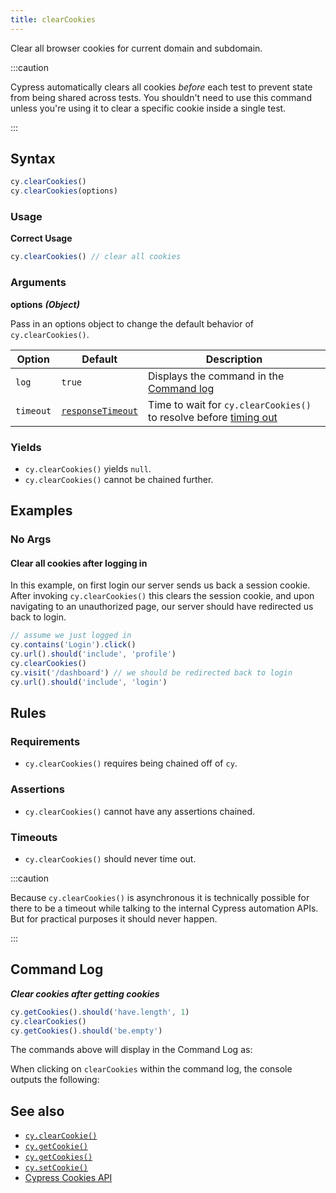 ```yaml
---
title: clearCookies
---
```


Clear all browser cookies for current domain and subdomain.

:::caution

Cypress automatically clears all cookies _before_ each test to prevent state
from being shared across tests. You shouldn't need to use this command unless
you're using it to clear a specific cookie inside a single test.

:::

## Syntax

```javascript
cy.clearCookies()
cy.clearCookies(options)
```

### Usage

**<Icon name="check-circle" color="green"></Icon> Correct Usage**

```javascript
cy.clearCookies() // clear all cookies
```

### Arguments

**<Icon name="angle-right"></Icon> options** **_(Object)_**

Pass in an options object to change the default behavior of `cy.clearCookies()`.

| Option    | Default                                                        | Description                                                                              |
| --------- | -------------------------------------------------------------- | ---------------------------------------------------------------------------------------- |
| `log`     | `true`                                                         | Displays the command in the [Command log](/guides/core-concepts/cypress-app#Command-Log) |
| `timeout` | [`responseTimeout`](/guides/references/configuration#Timeouts) | Time to wait for `cy.clearCookies()` to resolve before [timing out](#Timeouts)           |

### Yields [<Icon name="question-circle"/>](/guides/core-concepts/introduction-to-cypress#Subject-Management)

- `cy.clearCookies()` yields `null`.</li><li>`cy.clearCookies()` cannot
be chained further.

## Examples

### No Args

#### Clear all cookies after logging in <E2EOnlyBadge />

In this example, on first login our server sends us back a session cookie. After
invoking `cy.clearCookies()` this clears the session cookie, and upon navigating
to an unauthorized page, our server should have redirected us back to login.

```javascript
// assume we just logged in
cy.contains('Login').click()
cy.url().should('include', 'profile')
cy.clearCookies()
cy.visit('/dashboard') // we should be redirected back to login
cy.url().should('include', 'login')
```

## Rules

### Requirements [<Icon name="question-circle"/>](/guides/core-concepts/introduction-to-cypress#Chains-of-Commands)

- `cy.clearCookies()` requires being chained off of `cy`.

### Assertions [<Icon name="question-circle"/>](/guides/core-concepts/introduction-to-cypress#Assertions)

- `cy.clearCookies()` cannot have any assertions chained.

### Timeouts [<Icon name="question-circle"/>](/guides/core-concepts/introduction-to-cypress#Timeouts)

- `cy.clearCookies()` should never time out.

:::caution

Because `cy.clearCookies()` is asynchronous it is technically possible for there
to be a timeout while talking to the internal Cypress automation APIs. But for
practical purposes it should never happen.

:::

## Command Log

**_Clear cookies after getting cookies_**

```javascript
cy.getCookies().should('have.length', 1)
cy.clearCookies()
cy.getCookies().should('be.empty')
```

The commands above will display in the Command Log as:

<DocsImage src="/img/api/clearcookies/clear-all-cookies-in-cypress-tests.png" alt="Command Log" ></DocsImage>

When clicking on `clearCookies` within the command log, the console outputs the
following:

<DocsImage src="/img/api/clearcookies/inspect-cleared-cookies-in-console.png" alt="Console Log" ></DocsImage>

## See also

- [`cy.clearCookie()`](/api/commands/clearcookie)
- [`cy.getCookie()`](/api/commands/getcookie)
- [`cy.getCookies()`](/api/commands/getcookies)
- [`cy.setCookie()`](/api/commands/setcookie)
- [Cypress Cookies API](/api/cypress-api/cookies)
